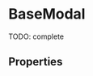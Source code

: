 

<Meta title="Composite components/BaseModal" component={BaseModal} />

# BaseModal

TODO: complete

<Preview>
  <Story name="default" parameters={{ decorators: [withKnobs, withA11y] }}>
    <BaseModal show={boolean("show", false)} onDismiss={action("onDismiss")}>
      <CalloutCard
        appearance="primary"
        icon={BoxUnpackedIcon}
        title="Content Example"
        subtitle="for BaseModal"
      />
    </BaseModal>
  </Story>
</Preview>

## Properties

<Props of={BaseModal} />

